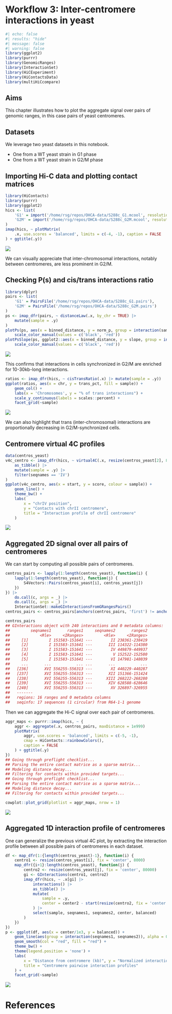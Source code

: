 # Workflow 3: Inter-centromere interactions in yeast

```r
#| echo: false
#| results: "hide"
#| message: false
#| warning: false
library(ggplot2)
library(purrr)
library(GenomicRanges)
library(InteractionSet)
library(HiCExperiment)
library(HiContactsData)
library(multiHiCcompare)
```

::: {.callout-note}

## Aims
This chapter illustrates how to plot the aggregate signal over pairs of 
genomic ranges, in this case pairs of yeast centromeres. 

:::

::: {.callout-important}

## Datasets
We leverage two yeast datasets in this notebook. 

- One from a WT yeast strain in G1 phase
- One from a WT yeast strain in G2/M phase

:::

## Importing Hi-C data and plotting contact matrices

```r
library(HiContacts)
library(purrr)
library(ggplot2)
hics <- list(
    'G1' = import('/home/rsg/repos/OHCA-data/S288c_G1.mcool', resolution = 4000),
    'G2M' = import('/home/rsg/repos/OHCA-data/S288c_G2M.mcool', resolution = 4000)
)
imap(hics, ~ plotMatrix(
    .x, use.scores = 'balanced', limits = c(-4, -1), caption = FALSE
) + ggtitle(.y))
```

![](images/20230523141745.jpg)

We can visually appreciate that inter-chromosomal interactions, notably 
between centromeres, are less prominent in G2/M.

## Checking P(s) and cis/trans interactions ratio

```r
library(dplyr)
pairs <- list(
    'G1' = PairsFile('/home/rsg/repos/OHCA-data/S288c_G1.pairs'),
    'G2M' = PairsFile('/home/rsg/repos/OHCA-data/S288c_G2M.pairs') 
)
ps <- imap_dfr(pairs, ~ distanceLaw(.x, by_chr = TRUE) |> 
    mutate(sample = .y) 
)
plotPs(ps, aes(x = binned_distance, y = norm_p, group = interaction(sample, chr), color = sample)) + 
    scale_color_manual(values = c('black', 'red'))
plotPsSlope(ps, ggplot2::aes(x = binned_distance, y = slope, group = interaction(sample, chr), color = sample)) + 
    scale_color_manual(values = c('black', 'red'))
```

![](images/20230523144800.png)

This confirms that interactions in cells synchronized in G2/M are enriched 
for 10-30kb-long interactions. 

```r
ratios <- imap_dfr(hics, ~ cisTransRatio(.x) |> mutate(sample = .y))
ggplot(ratios, aes(x = chr, y = trans_pct, fill = sample)) + 
    geom_col() + 
    labs(x = 'Chromosomes', y = "% of trans interactions") + 
    scale_y_continuous(labels = scales::percent) + 
    facet_grid(~sample)
```

![](images/20230523152700.png)

We can also highlight that trans (inter-chromosomal) interactions are proportionally 
decreasing in G2/M-synchronized cells. 

## Centromere virtual 4C profiles

```r
data(centros_yeast)
v4c_centro <- imap_dfr(hics, ~ virtual4C(.x, resize(centros_yeast[2], 8000)) |> 
    as_tibble() |> 
    mutate(sample = .y) |> 
    filter(seqnames == 'IV')
) 
ggplot(v4c_centro, aes(x = start, y = score, colour = sample)) +
    geom_line() +
    theme_bw() +
    labs(
        x = "chrIV position", 
        y = "Contacts with chrII centromere", 
        title = "Interaction profile of chrII centromere"
    )
```

![](images/20230523153300.png)

## Aggregated 2D signal over all pairs of centromeres

We can start by computing all possible pairs of centromeres. 

```r
centros_pairs <- lapply(1:length(centros_yeast), function(i) {
    lapply(1:length(centros_yeast), function(j) {
        S4Vectors::Pairs(centros_yeast[i], centros_yeast[j])
    })
}) |> 
    do.call(c, args = _) |>
    do.call(c, args = _) |> 
    InteractionSet::makeGInteractionsFromGRangesPairs()
centros_pairs <- centros_pairs[anchors(centros_pairs, 'first') != anchors(centros_pairs, 'second')]

centros_pairs
## GInteractions object with 240 interactions and 0 metadata columns:
##         seqnames1       ranges1     seqnames2       ranges2
##             <Rle>     <IRanges>         <Rle>     <IRanges>
##     [1]         I 151583-151641 ---        II 238361-238419
##     [2]         I 151583-151641 ---       III 114322-114380
##     [3]         I 151583-151641 ---        IV 449879-449937
##     [4]         I 151583-151641 ---         V 152522-152580
##     [5]         I 151583-151641 ---        VI 147981-148039
##     ...       ...           ... ...       ...           ...
##   [236]       XVI 556255-556313 ---        XI 440229-440287
##   [237]       XVI 556255-556313 ---       XII 151366-151424
##   [238]       XVI 556255-556313 ---      XIII 268222-268280
##   [239]       XVI 556255-556313 ---       XIV 628588-628646
##   [240]       XVI 556255-556313 ---        XV 326897-326955
##   -------
##   regions: 16 ranges and 0 metadata columns
##   seqinfo: 17 sequences (1 circular) from R64-1-1 genome
```

Then we can aggregate the Hi-C signal over each pair of centromeres.

```r
aggr_maps <- purrr::imap(hics, ~ {
    aggr <- aggregate(.x, centros_pairs, maxDistance = 1e999)
    plotMatrix(
        aggr, use.scores = 'balanced', limits = c(-5, -1), 
        cmap = HiContacts::rainbowColors(), 
        caption = FALSE
    ) + ggtitle(.y)
})
## Going through preflight checklist...
## Parsing the entire contact matrice as a sparse matrix...
## Modeling distance decay...
## Filtering for contacts within provided targets...
## Going through preflight checklist...
## Parsing the entire contact matrice as a sparse matrix...
## Modeling distance decay...
## Filtering for contacts within provided targets...

cowplot::plot_grid(plotlist = aggr_maps, nrow = 1)
```

![](images/20230523180300.png)

## Aggregated 1D interaction profile of centromeres 

One can generalize the previous virtual 4C plot, by extracting the interaction profile 
between all possible pairs of centromeres in each dataset. 

```r
df <- map_dfr(1:{length(centros_yeast)-1}, function(i) {
    centro1 <- resize(centros_yeast[i], fix = 'center', 8000)
    map_dfr({i+1}:length(centros_yeast), function(j) {
        centro2 <- resize(centros_yeast[j], fix = 'center', 80000)
        gi <- GInteractions(centro1, centro2)
        imap_dfr(hics, ~ .x[gi] |> 
            interactions() |> 
            as_tibble() |>
            mutate(
                sample = .y, 
                center = center2 - start(resize(centro2, fix = 'center', 1))
            ) |> 
            select(sample, seqnames1, seqnames2, center, balanced)
        )
    })
}) 
p <- ggplot(df, aes(x = center/1e3, y = balanced)) + 
    geom_line(aes(group = interaction(seqnames1, seqnames2)), alpha = 0.03, col = "black") + 
    geom_smooth(col = "red", fill = "red") + 
    theme_bw() + 
    theme(legend.position = 'none') + 
    labs(
        x = "Distance from centromere (kb)", y = "Normalized interaction frequency", 
        title = "Centromere pairwise interaction profiles"
    ) +
    facet_grid(~sample)
```

![](images/20230523180000.png)

# References {-}
